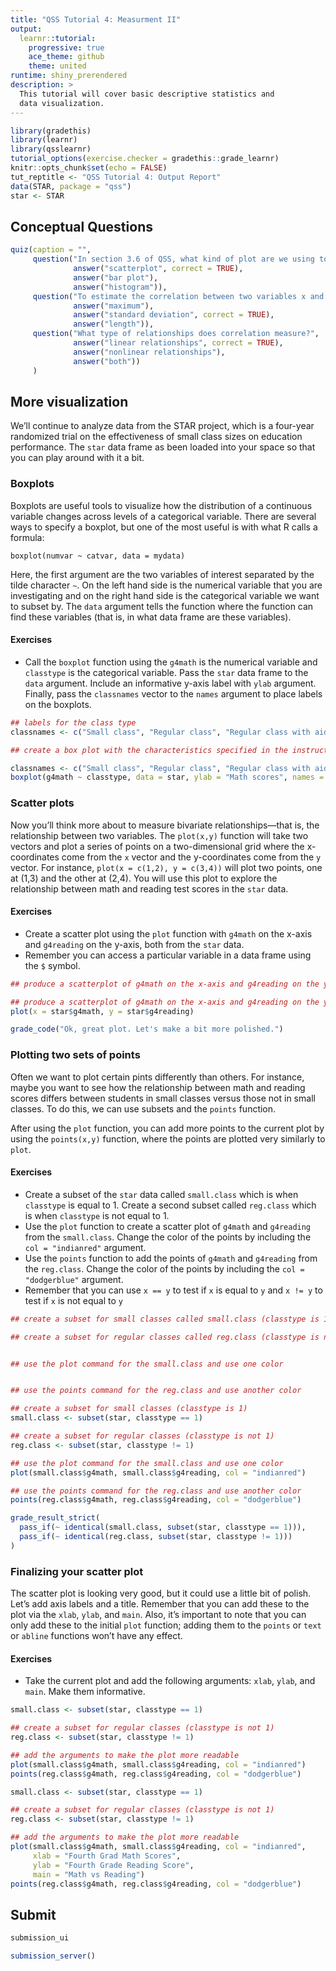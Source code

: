 ```yaml
---
title: "QSS Tutorial 4: Measurment II"
output:
  learnr::tutorial:
    progressive: true
    ace_theme: github
    theme: united
runtime: shiny_prerendered
description: >
  This tutorial will cover basic descriptive statistics and
  data visualization.
---
```


```r
library(gradethis)
library(learnr)
library(qsslearnr)
tutorial_options(exercise.checker = gradethis::grade_learnr)
knitr::opts_chunk$set(echo = FALSE)
tut_reptitle <- "QSS Tutorial 4: Output Report"
data(STAR, package = "qss")
star <- STAR
```

## Conceptual Questions


```r
quiz(caption = "",
     question("In section 3.6 of QSS, what kind of plot are we using to visualize ideological differences between Democrats and Republicans?",
              answer("scatterplot", correct = TRUE),
              answer("bar plot"),
              answer("histogram")),
     question("To estimate the correlation between two variables x and y, we need to know the mean of each as well as the:",
              answer("maximum"),
              answer("standard deviation", correct = TRUE),
              answer("length")),
     question("What type of relationships does correlation measure?",
              answer("linear relationships", correct = TRUE),
              answer("nonlinear relationships"),
              answer("both"))
     )
```



## More visualization


We'll continue to analyze data from the STAR project, which is a four-year randomized trial on the effectiveness of small class sizes on education performance. The `star` data frame as been loaded into your space so that you can play around with it a bit.

### Boxplots

Boxplots are useful tools to visualize how the distribution of a continuous variable changes across levels of a categorical variable. There are several ways to specify a boxplot, but one of the most useful is with what R calls a formula:

    boxplot(numvar ~ catvar, data = mydata)

Here, the first argument are the two variables of interest separated by the tilde character `~`. On the left hand side is the numerical variable that you are investigating and on the right hand side is the categorical variable we want to subset by. The `data` argument tells the function where the function can find these variables (that is, in what data frame are these variables).

#### Exercises

- Call the `boxplot` function using the `g4math` is the numerical variable and `classtype` is the categorical variable. Pass the `star` data frame to the `data` argument. Include an informative y-axis label with `ylab` argument. Finally, pass the `classnames` vector to the `names` argument to place labels on the boxplots.

```r
## labels for the class type
classnames <- c("Small class", "Regular class", "Regular class with aid")

## create a box plot with the characteristics specified in the instructions

```


```r
classnames <- c("Small class", "Regular class", "Regular class with aid")
boxplot(g4math ~ classtype, data = star, ylab = "Math scores", names = classnames)
```


### Scatter plots

Now you'll think more about to measure bivariate relationships---that is, the relationship between two variables. The `plot(x,y)` function will take two vectors and plot a series of points on a two-dimensional grid where the x-coordinates come from the `x` vector and the y-coordinates come from the `y` vector. For instance, `plot(x = c(1,2), y = c(3,4))` will plot two points, one at (1,3) and the other at (2,4). You will use this plot to explore the relationship between math and reading test scores in the `star` data.

#### Exercises
- Create a scatter plot using the `plot` function with `g4math` on the x-axis and `g4reading` on the y-axis, both from the `star` data.
- Remember you can access a particular variable in a data frame using the `$` symbol.

```r
## produce a scatterplot of g4math on the x-axis and g4reading on the y-axis

```

```r
## produce a scatterplot of g4math on the x-axis and g4reading on the y-axis
plot(x = star$g4math, y = star$g4reading)
```

```r
grade_code("Ok, great plot. Let's make a bit more polished.")
```


### Plotting two sets of points

Often we want to plot certain pints differently than others. For instance, maybe you want to see how the relationship between math and reading scores differs between students in small classes versus those not in small classes. To do this, we can use subsets and the `points` function.

After using the `plot` function, you can add more points to the current plot by using the `points(x,y)` function, where the points are plotted very similarly to `plot`.

#### Exercises

- Create a subset of the `star` data called `small.class` which is when `classtype` is equal to 1. Create a second subset called `reg.class` which is when `classtype` is not equal to 1.
- Use the `plot` function to create a scatter plot of `g4math` and `g4reading` from the `small.class`. Change the color of the points by including the `col = "indianred"` argument.
- Use the `points` function to add the points of `g4math` and `g4reading` from the `reg.class`. Change the color of the points by including the `col = "dodgerblue"` argument.
- Remember that you can use `x == y` to test if `x` is equal to `y` and `x != y` to test if `x` is not equal to `y`

```r
## create a subset for small classes called small.class (classtype is 1)

## create a subset for regular classes called reg.class (classtype is not 1)


## use the plot command for the small.class and use one color


## use the points command for the reg.class and use another color

```


```r
## create a subset for small classes (classtype is 1)
small.class <- subset(star, classtype == 1)

## create a subset for regular classes (classtype is not 1)
reg.class <- subset(star, classtype != 1)

## use the plot command for the small.class and use one color
plot(small.class$g4math, small.class$g4reading, col = "indianred")

## use the points command for the reg.class and use another color
points(reg.class$g4math, reg.class$g4reading, col = "dodgerblue")
```

```r
grade_result_strict(
  pass_if(~ identical(small.class, subset(star, classtype == 1))),
  pass_if(~ identical(reg.class, subset(star, classtype != 1)))
)
```

### Finalizing your scatter plot

The scatter plot is looking very good, but it could use a little bit of polish. Let's add axis labels and a title. Remember that you can add these to the plot via the `xlab`, `ylab`, and `main`. Also, it's important to note that you can only add these to the initial `plot` function; adding them to the `points` or `text` or `abline` functions won't have any effect.

#### Exercises
- Take the current plot and add the following arguments: `xlab`, `ylab`, and `main`. Make them informative.

```r
small.class <- subset(star, classtype == 1)

## create a subset for regular classes (classtype is not 1)
reg.class <- subset(star, classtype != 1)

## add the arguments to make the plot more readable
plot(small.class$g4math, small.class$g4reading, col = "indianred")
points(reg.class$g4math, reg.class$g4reading, col = "dodgerblue")
```


```r
small.class <- subset(star, classtype == 1)

## create a subset for regular classes (classtype is not 1)
reg.class <- subset(star, classtype != 1)

## add the arguments to make the plot more readable
plot(small.class$g4math, small.class$g4reading, col = "indianred",
     xlab = "Fourth Grad Math Scores",
     ylab = "Fourth Grade Reading Score",
     main = "Math vs Reading")
points(reg.class$g4math, reg.class$g4reading, col = "dodgerblue")
```

## Submit

```r
submission_ui
```

```r
submission_server()
```